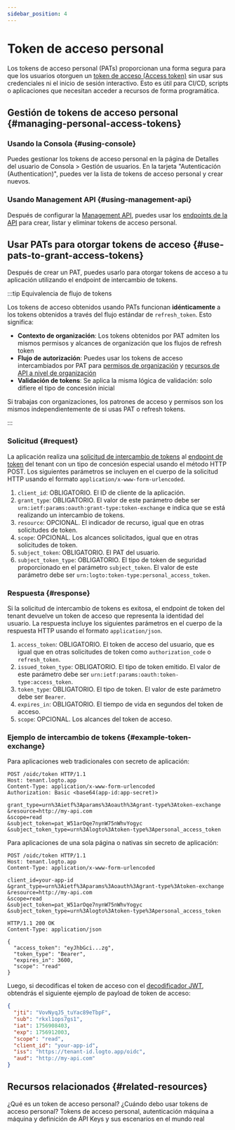 ```yaml
---
sidebar_position: 4
---
```


# Token de acceso personal

Los tokens de acceso personal (PATs) proporcionan una forma segura para que los usuarios otorguen un [token de acceso (Access token)](https://auth.wiki/access-token) sin usar sus credenciales ni el inicio de sesión interactivo. Esto es útil para CI/CD, scripts o aplicaciones que necesitan acceder a recursos de forma programática.

## Gestión de tokens de acceso personal \{#managing-personal-access-tokens}

### Usando la Consola \{#using-console}

Puedes gestionar los tokens de acceso personal en la página de Detalles del usuario de <CloudLink to="/users">Consola > Gestión de usuarios</CloudLink>. En la tarjeta "Autenticación (Authentication)", puedes ver la lista de tokens de acceso personal y crear nuevos.

### Usando Management API \{#using-management-api}

Después de configurar la [Management API](/integrate-logto/interact-with-management-api/), puedes usar los [endpoints de la API](https://openapi.logto.io/operation/operation-listuserpersonalaccesstokens) para crear, listar y eliminar tokens de acceso personal.

## Usar PATs para otorgar tokens de acceso \{#use-pats-to-grant-access-tokens}

Después de crear un PAT, puedes usarlo para otorgar tokens de acceso a tu aplicación utilizando el endpoint de intercambio de tokens.

:::tip Equivalencia de flujo de tokens

Los tokens de acceso obtenidos usando PATs funcionan **idénticamente** a los tokens obtenidos a través del flujo estándar de `refresh_token`. Esto significa:

- **Contexto de organización**: Los tokens obtenidos por PAT admiten los mismos permisos y alcances de organización que los flujos de refresh token
- **Flujo de autorización**: Puedes usar los tokens de acceso intercambiados por PAT para [permisos de organización](/authorization/organization-permissions) y [recursos de API a nivel de organización](/authorization/organization-level-api-resources)
- **Validación de tokens**: Se aplica la misma lógica de validación: solo difiere el tipo de concesión inicial

Si trabajas con organizaciones, los patrones de acceso y permisos son los mismos independientemente de si usas PAT o refresh tokens.

:::

### Solicitud \{#request}

La aplicación realiza una [solicitud de intercambio de tokens](https://auth.wiki/authorization-code-flow#token-exchange-request) al [endpoint de token](/integrate-logto/application-data-structure#token-endpoint) del tenant con un tipo de concesión especial usando el método HTTP POST. Los siguientes parámetros se incluyen en el cuerpo de la solicitud HTTP usando el formato `application/x-www-form-urlencoded`.

1. `client_id`: OBLIGATORIO. El ID de cliente de la aplicación.
2. `grant_type`: OBLIGATORIO. El valor de este parámetro debe ser `urn:ietf:params:oauth:grant-type:token-exchange` e indica que se está realizando un intercambio de tokens.
3. `resource`: OPCIONAL. El indicador de recurso, igual que en otras solicitudes de token.
4. `scope`: OPCIONAL. Los alcances solicitados, igual que en otras solicitudes de token.
5. `subject_token`: OBLIGATORIO. El PAT del usuario.
6. `subject_token_type`: OBLIGATORIO. El tipo de token de seguridad proporcionado en el parámetro `subject_token`. El valor de este parámetro debe ser `urn:logto:token-type:personal_access_token`.

### Respuesta \{#response}

Si la solicitud de intercambio de tokens es exitosa, el endpoint de token del tenant devuelve un token de acceso que representa la identidad del usuario. La respuesta incluye los siguientes parámetros en el cuerpo de la respuesta HTTP usando el formato `application/json`.

1. `access_token`: OBLIGATORIO. El token de acceso del usuario, que es igual que en otras solicitudes de token como `authorization_code` o `refresh_token`.
2. `issued_token_type`: OBLIGATORIO. El tipo de token emitido. El valor de este parámetro debe ser `urn:ietf:params:oauth:token-type:access_token`.
3. `token_type`: OBLIGATORIO. El tipo de token. El valor de este parámetro debe ser `Bearer`.
4. `expires_in`: OBLIGATORIO. El tiempo de vida en segundos del token de acceso.
5. `scope`: OPCIONAL. Los alcances del token de acceso.

### Ejemplo de intercambio de tokens \{#example-token-exchange}

Para aplicaciones web tradicionales con secreto de aplicación:

```
POST /oidc/token HTTP/1.1
Host: tenant.logto.app
Content-Type: application/x-www-form-urlencoded
Authorization: Basic <base64(app-id:app-secret)>

grant_type=urn%3Aietf%3Aparams%3Aoauth%3Agrant-type%3Atoken-exchange
&resource=http://my-api.com
&scope=read
&subject_token=pat_W51arOqe7nynW75nWhvYogyc
&subject_token_type=urn%3Alogto%3Atoken-type%3Apersonal_access_token
```

Para aplicaciones de una sola página o nativas sin secreto de aplicación:

```
POST /oidc/token HTTP/1.1
Host: tenant.logto.app
Content-Type: application/x-www-form-urlencoded

client_id=your-app-id
&grant_type=urn%3Aietf%3Aparams%3Aoauth%3Agrant-type%3Atoken-exchange
&resource=http://my-api.com
&scope=read
&subject_token=pat_W51arOqe7nynW75nWhvYogyc
&subject_token_type=urn%3Alogto%3Atoken-type%3Apersonal_access_token
```

```
HTTP/1.1 200 OK
Content-Type: application/json

{
  "access_token": "eyJhbGci...zg",
  "token_type": "Bearer",
  "expires_in": 3600,
  "scope": "read"
}
```

Luego, si decodificas el token de acceso con el [decodificador JWT](https://logto.io/jwt-decoder), obtendrás el siguiente ejemplo de payload de token de acceso:

```json
{
  "jti": "VovNyqJ5_tuYac89eTbpF",
  "sub": "rkxl1ops7gs1",
  "iat": 1756908403,
  "exp": 1756912003,
  "scope": "read",
  "client_id": "your-app-id",
  "iss": "https://tenant-id.logto.app/oidc",
  "aud": "http://my-api.com"
}
```

## Recursos relacionados \{#related-resources}

<Url href="https://blog.logto.io/api-authentication-with-personal-access-token">
  ¿Qué es un token de acceso personal? ¿Cuándo debo usar tokens de acceso personal?
</Url>

<Url href="https://blog.logto.io/pat-and-api-keys">
  Tokens de acceso personal, autenticación máquina a máquina y definición de API Keys y sus
  escenarios en el mundo real
</Url>
